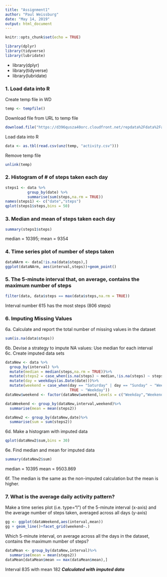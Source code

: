 ---
title: "Assignment1"
author: "Paul Weissburg"
date: "May 14, 2019"
output: html_document
---

```{r setup, include=FALSE}
knitr::opts_chunk$set(echo = TRUE)
```

```{r,include=FALSE}
library(dplyr)
library(tidyverse)
library(lubridate)
```

* library(dplyr)
* library(tidyverse)
* library(lubridate)

### 1. Load data into R
Create temp file in WD
```{r}
temp <- tempfile()
```
Download file from URL to temp file

```{r}
download.file("https://d396qusza40orc.cloudfront.net/repdata%2Fdata%2Factivity.zip",temp)
```
Load data into R
```{r}
data <- as.tbl(read.csv(unz(temp, "activity.csv")))
```
Remove temp file
```{r}
unlink(temp)
```
### 2. Histogram of # of steps taken each day
```{r}
steps1 <- data %>%
          group_by(date) %>%
          summarise(sum(steps,na.rm = TRUE))
names(steps1) <- c("date","steps")
qplot(steps1$steps,bins = 50)
```

### 3. Median and mean of steps taken each day

```{r}
summary(steps1$steps)
```
median = 10395; mean = 9354

### 4. Time series plot of number of steps taken
```{r, include=TRUE}
dataNArm <- data[!is.na(data$steps),]
ggplot(dataNArm, aes(interval,steps))+geom_point()
```

### 5. The 5-minute interval that, on average, contains the maximum number of steps
```{r}
filter(data, data$steps == max(data$steps,na.rm = TRUE))
```
Interval number 615 has the most steps (806 steps)

### 6. Imputing Missing Values
6a. Calculate and report the total number of missing values in the dataset
```{r}
sum(is.na(data$steps))
```
6b. Devise a strategy to impute NA values: Use median for each interval  
6c. Create imputed data sets  

```{r}
dataNew <- data %>%
  group_by(interval) %>%
  mutate(median = median(steps,na.rm = TRUE))%>%
  mutate(steps2 = case_when(is.na(steps) ~ median,!is.na(steps) ~ steps))%>%
  mutate(day = weekdays(as.Date(date)))%>%
  mutate(weekend = case_when(day == "Saturday" | day == "Sunday" ~ "Weekend",
                             TRUE ~ "Weekday"))
dataNew$weekend <- factor(dataNew$weekend,levels = c("Weekday","Weekend"))

dataWeekend <- group_by(dataNew,interval,weekend)%>%
  summarise(mean = mean(steps2))

dataNew2 <- group_by(dataNew,date)%>%
  summarise(sum = sum(steps2))
```
6d. Make a histogram with imputed data
```{r}
qplot(dataNew2$sum,bins = 30)

```

6e. Find median and mean for imputed data
```{r}
summary(dataNew2$sum)

```

median = 10395
mean = 9503.869

6f. The median is the same as the non-imputed calculation but
the mean is higher.

### 7. What is the average daily activity pattern?
Make a time series plot (i.e. \color{red}{\verb|type = "l"|}type="l") 
of the 5-minute interval (x-axis) and the average number of steps taken,
averaged across all days (y-axis)
```{r}
gg <- ggplot(dataWeekend,aes(interval,mean))
gg + geom_line()+facet_grid(weekend~.)
```

Which 5-minute interval, on average across all the days in the dataset, 
contains the maximum number of steps?
```{r}
dataMean <- group_by(dataNew,interval)%>%
  summarise(mean = mean(steps2))
dataMean[dataMean$mean == max(dataMean$mean),]
```
Interval 835 with mean 182 ***Calculated with imputed data***
